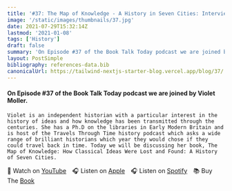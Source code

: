```yaml
---
title: '#37: The Map of Knowledge - A History in Seven Cities: Interview with Violet Moller'
image: '/static/images/thumbnails/37.jpg'
date: 2021-07-29T15:32:14Z
lastmod: '2021-01-08'
tags: ['History']
draft: false
summary: 'On Episode #37 of the Book Talk Today podcast we are joined by Violet Moller. Violet is an independent historian with a particular interest in the history of ideas and how knowledge has been transmitted through the centuries. She has a Ph.D on the libraries in Early Modern Britain and is host of the Travels Through Time history podcast which asks a wide range of brilliant historians which year they would chose if they could travel back in time. Today we will be discussing her book, The Map of Knowledge: How Classical Ideas Were Lost and Found: A History of Seven Cities.'
layout: PostSimple
bibliography: references-data.bib
canonicalUrl: https://tailwind-nextjs-starter-blog.vercel.app/blog/37/
---
```


#### On Episode #37 of the Book Talk Today podcast we are joined by Violet Moller.

    Violet is an independent historian with a particular interest in the history of ideas and how knowledge has been transmitted through the centuries. She has a Ph.D on the libraries in Early Modern Britain and is host of the Travels Through Time history podcast which asks a wide range of brilliant historians which year they would chose if they could travel back in time. Today we will be discussing her book, The Map of Knowledge: How Classical Ideas Were Lost and Found: A History of Seven Cities.

🎥&nbsp;Watch on [YouTube]&emsp;🎧&nbsp;Listen on [Apple]&emsp;🎧&nbsp;Listen on [Spotify]&emsp;📚&nbsp;Buy The [Book]&emsp;

[youtube]: https://youtu.be/B3QR7Yk6NXw
[apple]: https://podcasts.apple.com/gb/podcast/37-the-map-of-knowledge-a-history-in/id1525619296?i=1000530389413
[spotify]: https://open.spotify.com/episode/4QyincSRuPrq2btKgri4Dg?si=6qnadFS2Rx6foClOH0MIsw
[book]: https://amzn.to/3TvjRGa
